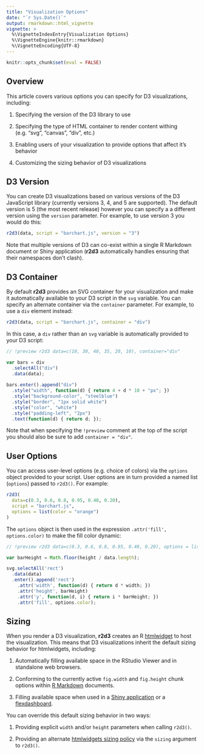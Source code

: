 ```yaml
---
title: "Visualization Options"
date: "`r Sys.Date()`"
output: rmarkdown::html_vignette
vignette: >
  %\VignetteIndexEntry{Visualization Options}
  %\VignetteEngine{knitr::rmarkdown}
  %\VignetteEncoding{UTF-8}
---
```


```r
knitr::opts_chunk$set(eval = FALSE)
```

## Overview

This article covers various options you can specify for D3 visualizations, including:

1) Specifying the version of the D3 library to use

2) Specifying the type of HTML container to render content withing (e.g. "svg", "canvas", "div", etc.)

3) Enabling users of your visualization to provide options that affect it's behavior

4) Customizing the sizing behavior of D3 visualizations

## D3 Version

You can create D3 visualizations based on various versions of the D3 JavaScript library (currently versions 3, 4, and 5 are supported). The default version is 5 (the most recent release) however you can specify a a different version using the `version` parameter. For example, to use version 3 you would do this:

```r
r2d3(data, script = "barchart.js", version = "3")
```

Note that multiple versions of D3 can co-exist within a single R Markdown document or Shiny application (**r2d3** automatically handles ensuring that their namespaces don't clash).

## D3 Container

By default **r2d3** provides an SVG container for your visualization and make it automatically available to your D3 script in the `svg` variable. You can specify an alternate container via the `container` parameter. For example, to use a `div` element instead:

```r
r2d3(data, script = "barchart.js", container = "div")
```

In this case, a `div` rather than an `svg` variable is automatically provided to your D3 script:

```js
// !preview r2d3 data=c(10, 30, 40, 35, 20, 10), container="div"

var bars = div
  .selectAll("div")
  .data(data);
    
bars.enter().append("div")
  .style("width", function(d) { return 4 + d * 10 + "px"; })
  .style("background-color", "steelblue")
  .style("border", "1px solid white")
  .style("color", "white")
  .style("padding-left", "2px")
  .text(function(d) { return d; });
```

Note that when specifying the `!preview` comment at the top of the script you should also be sure to add `container = "div"`.

## User Options

You can access user-level options (e.g. choice of colors) via the `options` object provided to your script. User options are in turn provided a named list (`options`) passed to `r2d3()`. For example:

```r
r2d3(
  data=c(0.3, 0.6, 0.8, 0.95, 0.40, 0.20), 
  script = "barchart.js", 
  options = list(color = "orange")
)
```

The `options` object is then used in the expression `.attr('fill', options.color)` to make the fill color dynamic:

```js
// !preview r2d3 data=c(0.3, 0.6, 0.8, 0.95, 0.40, 0.20), options = list(color = "orange")

var barHeight = Math.floor(height / data.length);

svg.selectAll('rect')
  .data(data)
  .enter().append('rect')
    .attr('width', function(d) { return d * width; })
    .attr('height', barHeight)
    .attr('y', function(d, i) { return i * barHeight; })
    .attr('fill', options.color);
```

## Sizing

When you render a D3 visualization, **r2d3** creates an R [htmlwidget](http://www.htmlwidgets.org) to host the visualization. This means that D3 visualizations inherit the default sizing behavior for htmlwidgets, including:

1) Automatically filling available space in the RStudio Viewer and in standalone web browsers.

2) Conforming to the currently active `fig.width` and `fig.height` chunk options within [R Markdown](https://rmarkdown.rstudio.com) documents.

3) Filling available space when used in a [Shiny application](https://shiny.rstudio.com) or a [flexdashboard](https://rmarkdown.rstudio.com/flexdashboard).

You can override this default sizing behavior in two ways:

1) Providing explicit `width` and/or `height` parameters when calling `r2d3()`.

2) Providing an alternate [htmlwidgets sizing policy](http://www.htmlwidgets.org/develop_sizing.html) via the `sizing` argument to `r2d3()`.





